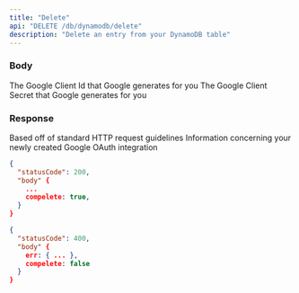 ```yaml
---
title: "Delete"
api: "DELETE /db/dynamodb/delete"
description: "Delete an entry from your DynamoDB table"
---
```


### Body

<ParamField body="GOOGLE_CLIENT_ID" type="string" required>
  The Google Client Id that Google generates for you
</ParamField>

<ParamField body="GOOGLE_CLIENT_SECRET" type="string" required>
  The Google Client Secret that Google generates for you
</ParamField>

### Response

<ResponseField name="statusCode" type="number">
  Based off of standard HTTP request guidelines
</ResponseField>

<ResponseField name="body" type="object">
  Information concerning your newly created Google OAuth integration
</ResponseField>

<ResponseExample>

```json Success Response
{
  "statusCode": 200,
  "body" {
    ...
    compelete: true,
  }
}
```

```json Error Response
{
  "statusCode": 400,
  "body" {
    err: { ... },
    compelete: false
  }
}
```

</ResponseExample>